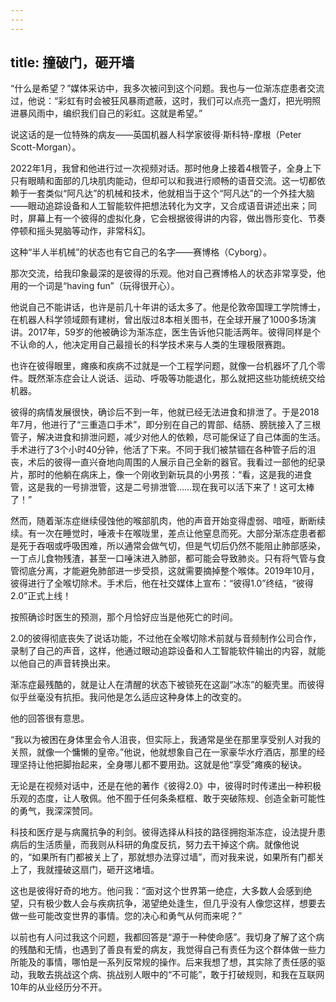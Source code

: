 ```yaml
---
---
---
```

title: 撞破门，砸开墙
---




“什么是希望？”媒体采访中，我多次被问到这个问题。我也与一位渐冻症患者交流过，他说：“彩虹有时会被狂风暴雨遮蔽，这时，我们可以点亮一盏灯，把光明照进暴风雨中，编织我们自己的彩虹。这就是希望。”

说这话的是一位特殊的病友——英国机器人科学家彼得·斯科特-摩根（Peter Scott-Morgan）。

2022年1月，我曾和他进行过一次视频对话。那时他身上接着4根管子，全身上下只有眼睛和面部的几块肌肉能动，但却可以和我进行顺畅的语音交流。这一切都依赖于一套类似“阿凡达”的机械和技术，他就相当于这个“阿凡达”的一个外挂大脑——眼动追踪设备和人工智能软件把想法转化为文字，又合成语音讲述出来；同时，屏幕上有一个彼得的虚拟化身，它会根据彼得讲的内容，做出唇形变化、节奏停顿和摇头晃脑等动作，非常科幻。

这种“半人半机械”的状态也有它自己的名字——赛博格（Cyborg）。

那次交流，给我印象最深的是彼得的乐观。他对自己赛博格人的状态非常享受，他用的一个词是“having fun”（玩得很开心）。

他说自己不能讲话，也许是前几十年讲的话太多了。他是伦敦帝国理工学院博士，在机器人科学领域颇有建树，曾出版过8本相关图书，在全球开展了1000多场演讲。2017年，59岁的他被确诊为渐冻症，医生告诉他只能活两年。彼得同样是个不认命的人，他决定用自己最擅长的科学技术来与人类的生理极限赛跑。

也许在彼得眼里，瘫痪和疾病不过就是一个工程学问题，就像一台机器坏了几个零件。既然渐冻症会让人说话、运动、呼吸等功能退化，那么就把这些功能统统交给机器。

彼得的病情发展很快，确诊后不到一年，他就已经无法进食和排泄了。于是2018年7月，他进行了“三重造口手术”，即分别在自己的胃部、结肠、膀胱接入了三根管子，解决进食和排泄问题，减少对他人的依赖，尽可能保证了自己体面的生活。手术进行了3个小时40分钟，他活了下来。不同于我们被禁锢在各种管子后的沮丧，术后的彼得一直兴奋地向周围的人展示自己全新的器官。我看过一部他的纪录片，那时的他躺在病床上，像一个刚收到新玩具的小男孩：“看，这是我的进食管，这是我的一号排泄管，这是二号排泄管……现在我可以活下来了！这可太棒了！”

然而，随着渐冻症继续侵蚀他的喉部肌肉，他的声音开始变得虚弱、喑哑，断断续续。有一次在睡觉时，唾液卡在喉咙里，差点让他窒息而死。大部分渐冻症患者都是死于吞咽或呼吸困难，所以通常会做气切，但是气切后仍然不能阻止肺部感染，一丁点儿食物残渣，甚至一口唾沫进入肺部，都可能会导致肺炎。只有将气管与食管彻底分离，才能避免肺部进一步受损，这就需要摘掉整个喉体。2019年10月，彼得进行了全喉切除术。手术后，他在社交媒体上宣布：“彼得1.0”终结，“彼得2.0”正式上线！

按照确诊时医生的预测，那个月恰好应当是他死亡的时间。

2.0的彼得彻底丧失了说话功能，不过他在全喉切除术前就与音频制作公司合作，录制了自己的声音，这样，他通过眼动追踪设备和人工智能软件输出的内容，就能以他自己的声音转换出来。

渐冻症最残酷的，就是让人在清醒的状态下被锁死在这副“冰冻”的躯壳里。而彼得似乎丝毫没有抗拒。我问他是怎么适应这种身体上的改变的。

他的回答很有意思。

“我以为被困在身体里会令人沮丧，但实际上，我通常是坐在那里享受别人对我的关照，就像一个慵懒的皇帝。”他说，他就想象自己在一家豪华水疗酒店，那里的经理坚持让他把脚抬起来，全身哪儿都不要用劲。这就是他“享受”瘫痪的秘诀。

无论是在视频对话中，还是在他的著作《彼得2.0》中，彼得时时传递出一种积极乐观的态度，让人敬佩。他不囿于任何条条框框、敢于突破陈规、创造全新可能性的勇气，我深深赞同。

科技和医疗是与病魔抗争的利剑。彼得选择从科技的路径拥抱渐冻症，设法提升患病后的生活质量，而我则从科研的角度反抗，努力去干掉这个病。就像他说的，“如果所有门都被关上了，那就想办法穿过墙”，而对我来说，如果所有门都关上了，我就撞破这扇门，砸开这堵墙。

这也是彼得好奇的地方。他问我：“面对这个世界第一绝症，大多数人会感到绝望，只有极少数人会与疾病抗争，渴望绝处逢生，但几乎没有人像您这样，想要去做一些可能改变世界的事情。您的决心和勇气从何而来呢？”

以前也有人问过我这个问题，我都回答是“源于一种使命感”。我切身了解了这个病的残酷和无情，也遇到了善良有爱的病友，我觉得自己有责任为这个群体做一些力所能及的事情，哪怕是一系列反常规的操作。后来我想了想，其实除了责任感的驱动，我敢去挑战这个病、挑战别人眼中的“不可能”，敢于打破规则，和我在互联网10年的从业经历分不开。